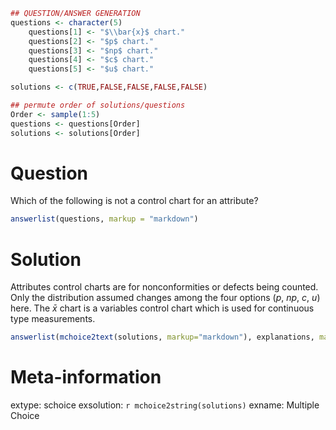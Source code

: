 ```r
## QUESTION/ANSWER GENERATION
questions <- character(5)
    questions[1] <- "$\\bar{x}$ chart."
    questions[2] <- "$p$ chart."
    questions[3] <- "$np$ chart."
    questions[4] <- "$c$ chart."
    questions[5] <- "$u$ chart."

solutions <- c(TRUE,FALSE,FALSE,FALSE,FALSE)

## permute order of solutions/questions
Order <- sample(1:5)
questions <- questions[Order]
solutions <- solutions[Order]
```

Question
========

Which of the following is not a control chart for an attribute?

```r
answerlist(questions, markup = "markdown")
```

Solution
========

Attributes control charts are for nonconformities or defects being counted. Only the distribution assumed changes among the four options ($p$, $np$, $c$, $u$) here. The $\bar{x}$ chart is a variables control chart which is used for continuous type measurements.

```r
answerlist(mchoice2text(solutions, markup="markdown"), explanations, markup = "markdown")
```

Meta-information
================

extype: schoice
exsolution: `r mchoice2string(solutions)`
exname: Multiple Choice
